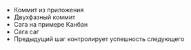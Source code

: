 - Коммит из приложения
- Двухфазный коммит
- Сага на примере Канбан
- Сага саг
- Предыдущий шаг контролирует успешность следующего